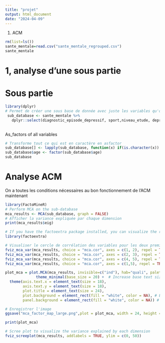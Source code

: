 ```yaml
---
title: "projet"
output: html_document
date: "2024-04-09"
---
```



1) ACM

```r
rm(list=ls())
sante_mentale=read.csv("sante_mentale_regrouped.csv")
sante_mentale
```

# 1, analyse d'une sous partie
# Sous partie

```r
library(dplyr)
# Permet de créer une sous base de donnée avec juste les variables qu'on veut
 sub_database <- sante_mentale %>% 
   dplyr::select(diagnostic_episode_depressif, sport,niveau_etude, depressif,anxiété)
 

```


As_factors of all variables
```r
# Transforme tout ce qui est en caractère en asfactor
sub_database[] <- lapply(sub_database, function(x) if(is.character(x)) factor(x) else x)
sub_database$age <- factor(sub_database$age)
sub_database
```

# Analyse ACM
On a toutes les conditions nécessaires au bon fonctionnement de l'ACM maintenant
```r
library(FactoMineR)
# Perform MCA on the sub-database
mca_results <- MCA(sub_database, graph = FALSE)
# Afficher la variance expliquée par chaque dimension
print(mca_results$eig)
```


```r
# If you have the factoextra package installed, you can visualize the results:
library(factoextra)

# Visualiser le cercle de corrélation des variables pour les deux premières dimensions
fviz_mca_var(mca_results, choice = "mca.cor", axes = c(1, 2), repel = TRUE)
fviz_mca_var(mca_results, choice = "mca.cor", axes = c(2, 3), repel = TRUE)
fviz_mca_var(mca_results, choice = "mca.cor", axes = c(4, 5), repel = TRUE)
fviz_mca_var(mca_results, choice = "mca.cor", axes = c(1,5), repel = TRUE)

plot_mca = plot.MCA(mca_results, invisible=c("ind"), hab="quali", palette=palette(c("blue","orange","darkgreen")),repel = TRUE) +
              theme_minimal(base_size = 20) +  # Increase base text size
  theme(axis.text.x = element_text(size = 18), 
        axis.text.y = element_text(size = 18),
        plot.title = element_text(size = 24),
        plot.background = element_rect(fill = "white", color = NA), # Ensure white background
        panel.background = element_rect(fill = "white", color = NA)) # Ensure panel background is white

# Enregistrer l'image
ggsave("mca_factor_map_large.png",plot = plot_mca, width = 24, height = 16, dpi = 300)

print(plot_mca)
```
```r
# Scree plot to visualize the variance explained by each dimension
fviz_screeplot(mca_results, addlabels = TRUE, ylim = c(0, 50))

```





